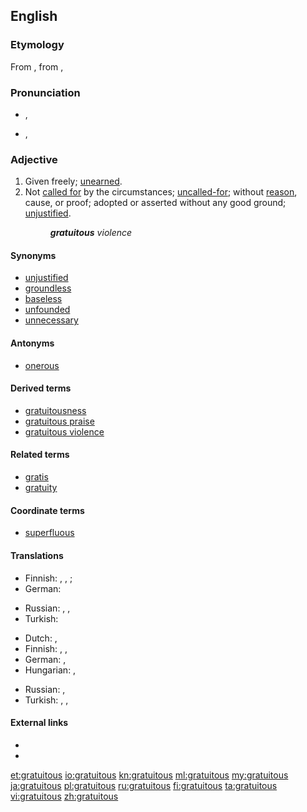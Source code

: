 ==English==

===Etymology===
From {{etyl|la|en}} {{term|gratuitus||free|lang=la}}, from {{etyl|la|en}} {{term|gratia||favor|lang=la}}, {{term|gratus||showing favor|lang=la}}

===Pronunciation===
* {{a|UK}} {{IPA|/ɡɹəˈtjuː.ɪt.əs/}}, {{X-SAMPA|/gr@"tu:.It.@s/}}
* {{a|US}} {{IPA|/ɡɹəˈtu.ɪt.əs/}}, {{X-SAMPA|/gr@"tu.It.@s/}}
*: {{audio|en-us-gratuitous.ogg|Audio (US)}}

===Adjective===
{{en-adj}}

# Given freely; [[unearned]].
# Not [[call for|called for]] by the circumstances; [[uncalled-for]]; without [[reason]], cause, or proof; adopted or asserted without any good ground; [[unjustified]].
#: '''''gratuitous''' violence''

====Synonyms====
* [[unjustified]]
* [[groundless]]
* [[baseless]]
* [[unfounded]]
* [[unnecessary]]

====Antonyms====
* [[onerous]]

====Derived terms====
* [[gratuitousness]]
* [[gratuitous praise]]
* [[gratuitous violence]]

====Related terms====
* [[gratis]]
* [[gratuity]]

====Coordinate terms====
* [[superfluous]] <!-- and others thereat -->

====Translations====
{{trans-top|given freely}}
* Finnish: {{t+|fi|ilmainen}},  {{t|fi|pyyteetön}}, {{t|fi|ansaitsematon}}; {{t|fi|vastikkeeton}}
* German: {{t+|de|gratis}}
{{trans-mid}}
* Russian: {{t+|ru|бесплатный}}, {{t+|ru|безвозмездный}}, {{t|ru|незаслуженный}}
* Turkish: {{t+|tr|ücretsiz}}
{{trans-bottom}}

{{trans-top|not called for by the circumstances}}
* Dutch: {{t|nl|ongegrond}}, {{t|nl|gratuit}}
* Finnish: {{t+|fi|tarpeeton}},  {{t+|fi|perusteeton}},  {{t+|fi|aiheeton}}
* German: {{t+|de|unnötig}}, {{t+|de|überflüssig}}
* Hungarian: {{t|hu|indokolatlan}}, {{t+|hu|fölösleges}}
{{trans-mid}}
* Russian: {{t+|ru|беспричинный}}, {{t+|ru|необоснованный}}
* Turkish: {{t+|tr|fuzuli}}, {{t+|tr|gereksiz}}, {{t+|tr|lüzumsuz}}
{{trans-bottom}}

====External links====
* {{R:Webster 1913}}
* {{R:Century 1911}}

[[et:gratuitous]]
[[io:gratuitous]]
[[kn:gratuitous]]
[[ml:gratuitous]]
[[my:gratuitous]]
[[ja:gratuitous]]
[[pl:gratuitous]]
[[ru:gratuitous]]
[[fi:gratuitous]]
[[ta:gratuitous]]
[[vi:gratuitous]]
[[zh:gratuitous]]